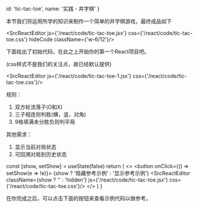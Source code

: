 
  id: 'tic-tac-toe',
  name: '实践 - 井字棋'
}

本节我们将运用所学的知识来制作一个简单的井字棋游戏，最终成品如下

<SrcReactEditor js={'/react/code/tic-tac-toe.jsx'} css={'/react/code/tic-tac-toe.css'} hideCode className={'w-6/12'}/>

下面给出了初始代码，在此之上开始你的第一个React项目吧。

(css样式不是我们的关注点，故已经默认提供)

<SrcReactEditor js={'/react/code/tic-tac-toe-1.jsx'} css={'/react/code/tic-tac-toe.css'}/>

规则：

1. 双方轮流落子(O和X)
2. 三子相连则判胜(横，竖，对角)
3. 9格填满未分胜负则判平局

其他需求：

1. 显示当前对局状态
2. 可回溯对局到历史状态

  const [show, setShow] = useState(false)
  return (
    <>
      <button onClick={() => setShow(e => !e)}>
        {show ? '隐藏参考示例' : '显示参考示例'}
      </button>
      <SrcReactEditor
        className={show ? '' : 'hidden'}
        js={'/react/code/tic-tac-toe.jsx'}
        css={'/react/code/tic-tac-toe.css'}/>
    </>
  )
}

在你完成之后，可以点击下面的按钮来查看示例代码以做参考。

<Answer/>